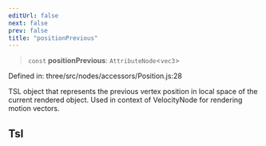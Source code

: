 ```yaml
---
editUrl: false
next: false
prev: false
title: "positionPrevious"
---
```


> `const` **positionPrevious**: `AttributeNode`\<`vec3`\>

Defined in: three/src/nodes/accessors/Position.js:28

TSL object that represents the previous vertex position in local space of the current rendered object.
Used in context of VelocityNode for rendering motion vectors.

## Tsl
